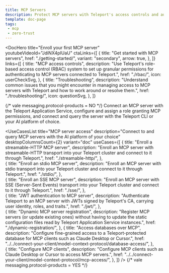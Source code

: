 ```yaml
---
title: MCP Servers
description: Protect MCP servers with Teleport's access controls and auditing capabilities 
template: doc-page
tags:
 - mcp
 - zero-trust
---
```




<DocHero
  title="Enroll your first MCP server"
  youtubeVideoId="JdiNX4pIUaU"
  ctaLinks={[
    {
      title: "Get started with MCP servers",
      href: "./getting-started/",
      variant: "secondary",
      arrow: true,
    },
  ]}
  links={[
    {
      title: "MCP access controls",
      description: "Use Teleport's role-based access control (RBAC) system to set up granular permissions for authenticating to MCP servers connected to Teleport.",
      href: "./rbac/",
      icon: userCheckSvg,
    },
    {
      title: "Troubleshooting",
      description: "Understand common issues that you might encounter in managing access to MCP servers with Teleport and how to work around or resolve them.",
      href: "./troubleshooting/",
      icon: questionSvg,
    },
  ]}
>
{/* vale messaging.protocol-products = NO */}
Connect an MCP server with the Teleport Application Service, configure and assign a role granting MCP permissions, and connect and query the server with the Teleport CLI or your AI platform of choice.
</DocHero>

<UseCasesList
  title="MCP server access"
  description="Connect to and query MCP servers with the AI platform of your choice"
  desktopColumnsCount={2}
  variant="doc"
  useCases={[
    {
      title: "Enroll a streamable-HTTP MCP server",
      description: "Enroll an MCP server with streamable-HTTP transport into your Teleport cluster and connect to it through Teleport.",
      href: "./streamable-http/",
    },  
    {
      title: "Enroll an stdio MCP server",
      description: "Enroll an MCP server with stdio transport into your Teleport cluster and connect to it through Teleport.",
      href: "./stdio/",
    },  
    {
      title: "Enroll an SSE MCP server",
      description: "Enroll an MCP server with SSE (Server-Sent Events) transport into your Teleport cluster and connect to it through Teleport.",
      href: "./sse/",
    },  
    {
      title: "JWT authentication to MCP server",
      description: "Authenticate Teleport to an MCP server with JWTs signed by Teleport's CA, carrying user identity, roles, and traits.",
      href: "./jwt/",
    },  
    {
      title: "Dynamic MCP server registration",
      description: "Register MCP servers (or update existing ones) without having to update the static configuration files read by Teleport Application Service instances.",
      href: "./dynamic-registration/",
    },
    {
      title: "Access databases over MCP",
      description: "Configure fine-grained access to a Teleport-protected database for MCP clients such as Claude Desktop or Cursor.",
      href: "../../connect-your-client/model-context-protocol/database-access/",
    },  
    {
      title: "Configure MCP clients",
      description: "Configure MCP clients such as Claude Desktop or Cursor to access MCP servers.",
      href: "../../connect-your-client/model-context-protocol/mcp-access/",
    },
  ]}
/>
{/* vale messaging.protocol-products = YES */}